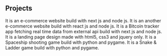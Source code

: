 ## Projects

<ProjectCard title="E-commerce website 1" link="https://github.com/Rohitcoolkashyap/e-commerce-website" bg="linear-gradient(to right, #D4145A 0%, #FBB03B 100%)">
It is an e-commerce website build with next js and node js.
</ProjectCard>
<ProjectCard title="E-commerce website 2" link="https://github.com/Rohitcoolkashyap/dream_market" bg="linear-gradient(to right, #D4145A 0%, #FBB03B 100%)">
It is an another e-commerce website build with react js and node js.
</ProjectCard>
<ProjectCard title="Bitcoin tracker" link="https://github.com/Rohitcoolkashyap/Bitcoin-Tracker" bg="linear-gradient(to right, #D4145A 0%, #FBB03B 100%)">
It is a Bitcoin tracker app fetching real time data from external api build with next js and node js.
</ProjectCard>
<ProjectCard title="landing page" link="https://github.com/Rohitcoolkashyap/rohitwebsite2" bg="linear-gradient(to right, #D4145A 0%, #FBB03B 100%)">
It is a landing page design made with html5, css3 and jquery only.
</ProjectCard>

<ProjectCard title="Starship" link="https://github.com/Rohitcoolkashyap/Starship" bg="linear-gradient(to right, #D4145A 0%, #FBB03B 100%)">
It is a Spaceship shooting game build with python and pygame.
</ProjectCard>
<ProjectCard title="Snake & Ladder" link="https://github.com/Rohitcoolkashyap/Snake-And-Ladder" bg="linear-gradient(to right, #D4145A 0%, #FBB03B 100%)">
It is a Snake & Ladder game build with python and pygame.
</ProjectCard>